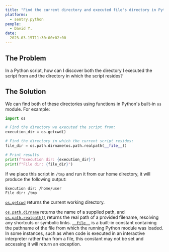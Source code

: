 ```yaml
---
title: "Find the current directory and executed file's directory in Python"
platforms: 
  - sentry.python
people: 
  - David Y.
date: 
  2023-03-15T11:30:00+02:00
---
```


## The Problem

In a Python script, how can I discover both the directory I executed the script from and the directory in which the script resides?

## The Solution

We can find both of these directories using functions in Python's built-in `os` module. For example:

```python
import os

# Find the directory we executed the script from:
execution_dir = os.getcwd()

# Find the directory in which the current script resides:
file_dir = os.path.dirname(os.path.realpath(__file__))

# Print results
print(f"Execution dir: {execution_dir}")
print(f"File dir: {file_dir}")
```

If we place this script in `/tmp` and run it from our home directory, it will produce the following output:

```
Execution dir: /home/user
File dir: /tmp
```

[`os.getcwd`](https://docs.python.org/3/library/os.html#os.getcwd) returns the current working directory.

[`os.path.dirname`](https://docs.python.org/3/library/os.path.html#os.path.dirname) returns the name of a supplied path, and [`os.path.realpath()`](https://docs.python.org/3/library/os.path.html#os.path.realpath) returns the real path of a provided filename, resolving any shortcuts or symbolic links. [`__file__`](https://docs.python.org/3/reference/import.html#file__) is a built-in constant containing the pathname of the file from which the running Python module was loaded. In some instances, such as when code is executed in an interactive interpreter rather than from a file, this constant may not be set and accessing it will return an exception.
